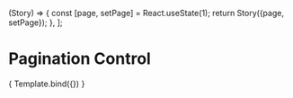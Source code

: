 
<Meta title="Components/Pagination Control" component={PaginationControls} />

  (Story) => {
    const [page, setPage] = React.useState(1);
    return Story({page, setPage});
  },
];

# Pagination Control

  <PaginationControls
    count={250} 
    page={context.page}
    onClickHandler={context.setPage}
    pageSize={25}
  />

<Canvas>
  <Story name="Pagination Control" decorators={decorators}>
    { Template.bind({}) }
  </Story>
</Canvas>

